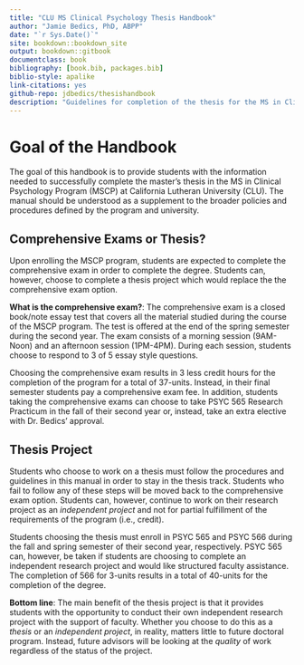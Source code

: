 ```yaml
--- 
title: "CLU MS Clinical Psychology Thesis Handbook"
author: "Jamie Bedics, PhD, ABPP"
date: "`r Sys.Date()`"
site: bookdown::bookdown_site
output: bookdown::gitbook
documentclass: book
bibliography: [book.bib, packages.bib]
biblio-style: apalike
link-citations: yes
github-repo: jdbedics/thesishandbook
description: "Guidelines for completion of the thesis for the MS in Clinical Psychology Program at CLU."
---
```


# Goal of the Handbook

The goal of this handbook is to provide students with the information needed to successfully complete the master's thesis in the MS in Clinical Psychology Program (MSCP) at California Lutheran University (CLU).  The manual should be understood as a supplement to the broader policies and procedures defined by the program and university. 


## Comprehensive Exams or Thesis?

Upon enrolling the MSCP program, students are expected to complete the comprehensive exam in order to complete the degree.  Students can, however, choose to complete a thesis project which would replace the the comprehensive exam option.

**What is the comprehensive exam?**: The comprehensive exam is a closed book/note essay test that covers all the material studied during the course of the MSCP program.  The test is offered at the end of the spring semester during the second year. The exam consists of a morning session (9AM-Noon) and an afternoon session (1PM-4PM).  During each session, students choose to respond to 3 of 5 essay style questions.  

Choosing the comprehensive exam results in 3 less credit hours for the completion of the program for a total of 37-units. Instead, in their final semester students pay a comprehensive exam fee. In addition, students taking the comprehensive exams can choose to take PSYC 565 Research Practicum in the fall of their second year or, instead, take an extra elective with Dr. Bedics' approval. 

## Thesis Project

Students who choose to work on a thesis must follow the procedures and guidelines in this manual in order to stay in the thesis track.  Students who fail to follow any of these steps will be moved back to the comprehensive exam option.  Students can, however, continue to work on their research project as an _independent project_ and not for partial fulfillment of the requirements of the program (i.e., credit).

Students choosing the thesis must enroll in PSYC 565 and PSYC 566 during the fall and spring semester of their second year, respectively. PSYC 565 can, however, be taken if students are choosing to complete an independent research project and would like structured faculty assistance.  The completion of 566 for 3-units results in a total of 40-units for the completion of the degree. 

**Bottom line**: The main benefit of the thesis project is that it provides students with the opportunity to conduct their own independent research project with the support of faculty.  Whether you choose to do this as a _thesis_ or an _independent project_, in reality, matters little to future doctoral program.  Instead, future advisors will be looking at the *quality* of work regardless of the status of the project. 



